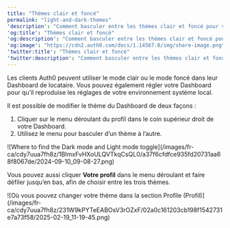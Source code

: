 ---
title: "Thèmes clair et foncé"
permalink: "light-and-dark-themes"
'description': "Comment basculer entre les thèmes clair et foncé pour votre Dashboard"
'og:title': "Thèmes clair et foncé"
'og:description': "Comment basculer entre les thèmes clair et foncé pour votre Dashboard"
'og:image': "https://cdn2.auth0.com/docs/1.14567.0/img/share-image.png"
'twitter:title': "Thèmes clair et foncé"
'twitter:description': "Comment basculer entre les thèmes clair et foncé pour votre Dashboard"
---

Les clients Auth0 peuvent utiliser le mode clair ou le mode foncé dans leur Dashboard de locataire. Vous pouvez également régler votre Dashboard pour qu’il reproduise les réglages de votre environnement système local.

Il est possible de modifier le thème du Dashboard de deux façons :

1. Cliquer sur le menu déroulant du profil dans le coin supérieur droit de votre Dashboard.
2. Utilisez le menu pour basculer d’un thème à l’autre.

<Frame>![Where to find the Dark mode and Light mode toggle](/images/fr-ca/cdy7uua7fh8z/1BImxFvHXoULQVTkqCsQL0/a37f6cfdfce935fd20731aa68f8067de/2024-09-10_09-08-27.png)</Frame>

Vous pouvez aussi cliquer **Votre profil** dans le menu déroulant et faire défiler jusqu’en bas, afin de choisir entre les trois thèmes.

<Frame>![Où vous pouvez changer votre thème dans la section Profile (Profil)](/images/fr-ca/cdy7uua7fh8z/231W9kPYTeEABOsV3rOZxF/02a0c161203cb198f1542731e7a73f58/2025-02-19_11-19-45.png)</Frame>


